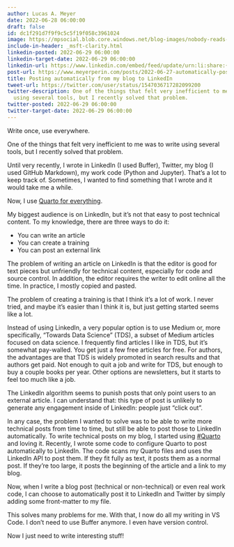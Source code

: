 ```yaml
---
author: Lucas A. Meyer
date: 2022-06-28 06:00:00
draft: false
id: dc1f291d7f9f9c5c5f19f058c3961024
image: https://mpsocial.blob.core.windows.net/blog-images/nobody-reads-blog.jpg
include-in-header: _msft-clarity.html
linkedin-posted: 2022-06-29 06:00:00
linkedin-target-date: 2022-06-29 06:00:00
linkedin-url: https://www.linkedin.com/embed/feed/update/urn:li:share:{response.get('id')}
post-url: https://www.meyerperin.com/posts/2022-06-27-automatically-posting-to-linkedin.html
title: Posting automatically from my blog to LinkedIn
tweet-url: https://twitter.com/user/status/1547036717282099200
twitter-description: One of the things that felt very inefficient to me was to write
  using several tools, but I recently solved that problem.
twitter-posted: 2022-06-29 06:00:00
twitter-target-date: 2022-06-29 06:00:00
---
```


Write once, use everywhere.

One of the things that felt very inefficient to me was to write using several tools, but I recently solved that problem.

Until very recently, I wrote in LinkedIn (I used Buffer), Twitter, my blog (I used GitHub Markdown), my work code (Python and Jupyter). That's a lot to keep track of. Sometimes, I wanted to find something that I wrote and it would take me a while.

Now, I use [Quarto for everything](/using-quarto). 

My biggest audience is on LinkedIn, but it's not that easy to post technical content. To my knowledge, there are three ways to do it:

- You can write an article
- You can create a training
- You can post an external link

The problem of writing an article on LinkedIn is that the editor is good for text pieces but unfriendly for technical content, especially for code and source control. In addition, the editor requires the writer to edit online all the time. In practice, I mostly copied and pasted.

The problem of creating a training is that I think it's a lot of work. I never tried, and maybe it's easier than I think it is, but just getting started seems like a lot.

Instead of using LinkedIn, a very popular option is to use Medium or, more specifically, "Towards Data Science" (TDS), a subset of Medium articles focused on data science. I frequently find articles I like in TDS, but it's somewhat pay-walled. You get just a few free articles for free. For authors, the advantages are that TDS is widely promoted in search results and that authors get paid. Not enough to quit a job and write for TDS, but enough to buy a couple books per year. Other options are newsletters, but it starts to feel too much like a job.

The LinkedIn algorithm seems to punish posts that only point users to an external article. I can understand that: this type of post is unlikely to generate any engagement inside of LinkedIn: people just "click out".

In any case, the problem I wanted to solve was to be able to write more technical posts from time to time, but still be able to post those to LinkedIn automatically. To write technical posts on my blog, I started using [#Quarto](https://www.quarto.org/) and loving it. Recently, I wrote some code to configure Quarto to post automatically to LinkedIn. The code scans my Quarto files and uses the LinkedIn API to post them. If they fit fully as text, it posts them as a normal post. If they're too large, it posts the beginning of the article and a link to my blog.

Now, when I write a blog post (technical or non-technical) or even real work code, I can choose to automatically post it to LinkedIn and Twitter by simply adding some front-matter to my file. 

This solves many problems for me. With that, I now do all my writing in VS Code. I don't need to use Buffer anymore. I even have version control. 

Now I just need to write interesting stuff!


